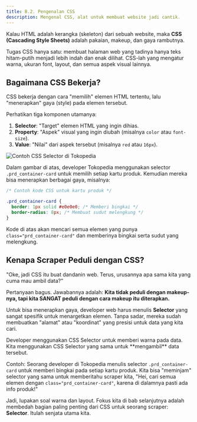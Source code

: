 ```yaml
---
title: B.2. Pengenalan CSS
description: Mengenal CSS, alat untuk membuat website jadi cantik.
---
```



Kalau HTML adalah kerangka (skeleton) dari sebuah website, maka **CSS (Cascading Style Sheets)** adalah pakaian, makeup, dan gaya rambutnya.

Tugas CSS hanya satu: membuat halaman web yang tadinya hanya teks hitam-putih menjadi lebih indah dan enak dilihat. CSS-lah yang mengatur warna, ukuran font, layout, dan semua aspek visual lainnya.

## Bagaimana CSS Bekerja?

CSS bekerja dengan cara "memilih" elemen HTML tertentu, lalu "menerapkan" gaya (style) pada elemen tersebut.

Perhatikan tiga komponen utamanya:

1.  **Selector**: "Target" elemen HTML yang ingin dihias.
2.  **Property**: "Aspek" visual yang ingin diubah (misalnya `color` atau `font-size`).
3.  **Value**: "Nilai" dari aspek tersebut (misalnya `red` atau `16px`).

![Contoh CSS Selector di Tokopedia](/b-02-css-selector.png)

Dalam gambar di atas, developer Tokopedia menggunakan selector `.prd_container-card` untuk memilih setiap kartu produk. Kemudian mereka bisa menerapkan berbagai gaya, misalnya:

```css
/* Contoh kode CSS untuk kartu produk */

.prd_container-card {
  border: 1px solid #e0e0e0; /* Memberi bingkai */
  border-radius: 8px; /* Membuat sudut melengkung */
}
```

Kode di atas akan mencari semua elemen yang punya `class="prd_container-card"` dan memberinya bingkai serta sudut yang melengkung.

## Kenapa Scraper Peduli dengan CSS?

"Oke, jadi CSS itu buat dandanin web. Terus, urusannya apa sama kita yang cuma mau ambil data?"

Pertanyaan bagus. Jawabannya adalah: **Kita tidak peduli dengan makeup-nya, tapi kita SANGAT peduli dengan cara makeup itu diterapkan.**

Untuk bisa menerapkan gaya, developer web harus menulis **Selector** yang sangat spesifik untuk menargetkan elemen. Tanpa sadar, mereka sudah membuatkan "alamat" atau "koordinat" yang presisi untuk data yang kita cari.

<Aside type="tip">
  Developer menggunakan CSS Selector untuk memberi warna pada data. Kita
  menggunakan CSS Selector yang sama untuk **mengambil** data tersebut.
</Aside>

Contoh:
Seorang developer di Tokopedia menulis selector `.prd_container-card` untuk memberi bingkai pada setiap kartu produk. Kita bisa "meminjam" selector yang sama untuk memberitahu scraper kita, "Hei, cari semua elemen dengan `class="prd_container-card"`, karena di dalamnya pasti ada info produk!"

Jadi, lupakan soal warna dan layout. Fokus kita di bab selanjutnya adalah membedah bagian paling penting dari CSS untuk seorang scraper: **Selector**. Itulah senjata utama kita.
